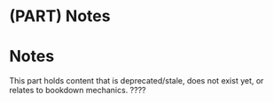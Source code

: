 # (PART) Notes {-} 

# Notes {#notes-intro .unnumbered}

This part holds content that is deprecated/stale, does not exist yet, or relates to bookdown mechanics.
????
